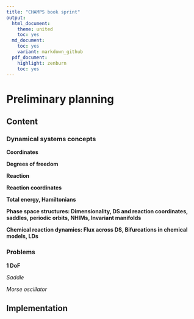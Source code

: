 ```yaml
---
title: "CHAMPS book sprint"
output:
  html_document:
    theme: united
    toc: yes
  md_document:
    toc: yes
    variant: markdown_github
  pdf_document:
    highlight: zenburn
    toc: yes
---
```

# Preliminary planning


## Content

### Dynamical systems concepts

__Coordinates__

__Degrees of freedom__

__Reaction__

__Reaction coordinates__

__Total energy, Hamiltonians__

__Phase space structures: Dimensionality, DS and reaction coordinates, saddles, periodic orbits, NHIMs, Invariant manifolds__

__Chemical reaction dynamics: Flux across DS, Bifurcations in chemical models, LDs__

### Problems

__1 DoF__

_Saddle_

_Morse oscillator_


## Implementation


